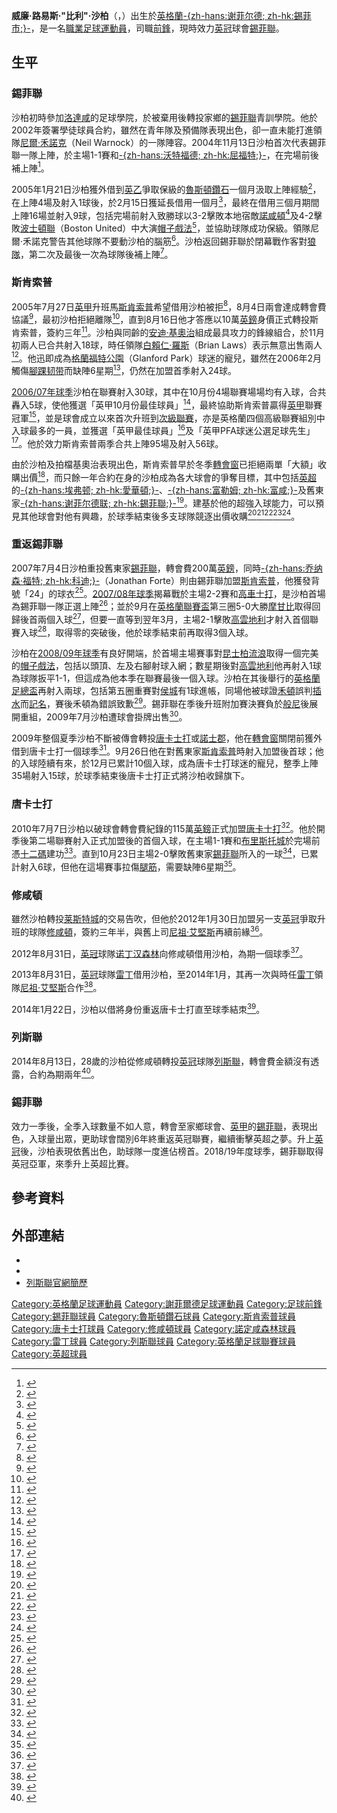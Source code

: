 {{noteTA|G1=足球|G2=EPL|G3=FAcup
|T=zh-hans:比利·夏普; zh-hk:比利·沙柏; zh-tw:比利·夏普
|1=zh-hans:比利·夏普; zh-hk:比利·沙柏; zh-tw:比利·夏普
|2=zh-hans:夏普; zh-hk:沙柏; zh-tw:夏普
|3=zh-hans:斯坎索普; zh-hk:斯肯索普;
|4=zh-hans:罗瑟勒姆; zh-hk:洛達咸;
|5=zh-hans:谢菲尔德联; zh-hk:錫菲聯;
|6=zh-hans:鲁什登钻石; zh-hk:魯斯頓鑽石;
|7=zh-hans:唐卡斯特; zh-hk:唐卡士打;
|8=zh-hans:威廉·路易斯·"比利"·夏普; zh-hk:威廉·路易斯·"比利"·沙柏;
|9=zh-hans:北安普顿; zh-hk:諾咸頓;
}}
{{Infobox football biography 2
| playername          = 比利·沙柏<br />''Billy Sharp''
| image               = Billy Sharp 2017-11-04 1.jpg
| caption             = 
| fullname            = William Louis Sharp
| dateofbirth         = {{Birth date and age|1986|2|5}}
| cityofbirth         = [[谢菲尔德|-{zh-hans:谢菲尔德; zh-hk:錫菲市;}-]]
| countryofbirth      = {{flagicon|ENG}} [[英格蘭|英格蘭]]
| height              = {{height|m=1.75}}
| position            = [[前鋒_(足球)|前鋒]]
| currentclub         = [[謝菲爾德聯足球俱樂部|錫菲聯]]
| clubnumber          = 10
| youthyears1         = 
| youthclubs1         = [[罗瑟勒姆足球俱乐部|洛達咸]]
| youthyears2         = 
| youthclubs2         = [[谢菲尔德联足球俱乐部|錫菲聯]]
| years1              = 2002−2005
| clubs1              = [[谢菲尔德联足球俱乐部|錫菲聯]]
| caps1               = 2
| goals1              = 0
| years2              = 2005
| clubs2              = → [[鲁什登钻石足球俱乐部|魯斯頓鑽石]] (借用)
| caps2               = 16
| goals2              = 9
| years3              = 2005−2007
| clubs3              = [[斯坎索普联足球俱乐部|斯肯索普]]
| caps3               = 82
| goals3              = 53
| years4              = 2007−2010
| clubs4              = [[谢菲尔德联足球俱乐部|錫菲聯]]
| caps4               = 51
| goals4              = 8
| years5              = 2009−2010
| clubs5              = → [[唐卡斯特流浪足球俱乐部|唐卡士打]] (借用)
| caps5               = 33
| goals5              = 15
| years6              = 2010−2012
| clubs6              = [[唐卡斯特流浪足球俱乐部|唐卡士打]]
| caps6               = 49
| goals6              = 25
| years7              = 2012−2014
| clubs7              = [[南安普顿足球俱乐部|修咸頓]]
| caps7               = 17
| goals7              = 9
| years8              = 2012−2013
| clubs8              = → [[诺丁汉森林足球俱乐部|诺丁汉森林]] (借用)
| caps8               = 39
| goals8              = 10
| years9              = 2013−2014
| clubs9              = → [[雷丁足球俱乐部|雷丁]] (借用)
| caps9               = 10
| goals9              = 2
| years10             = 2014
| clubs10             = → [[唐卡斯特流浪足球俱乐部|唐卡斯特]] (借用)
| caps10              = 16
| goals10             = 4
| years11             = 2014−2015
| clubs11             = [[列斯聯足球會|列斯聯]]
| caps11              = 33
| goals11             = 5
| years12             = 2015−
| clubs12             = [[謝菲爾德聯足球俱樂部|錫菲聯]]
| caps12              = 199
| goals12             = 93
| totalcaps           = 
| totalgoals          = 
| nationalyears1      = 
| nationalteam1       = 
| nationalcaps1       = 
| nationalgoals1      = 
| medaltemplates      = 
| club-update         = 2021年2月2日
| nationalteam-update = 
}}

'''威廉·路易斯·"比利"·沙柏'''（{{lang-en|'''William Louis "Billy" Sharp'''}}，{{bd|1986年|2月5日|catIdx=Sharp, Billy}}）出生於[[英格蘭|英格蘭]][[谢菲尔德|-{zh-hans:谢菲尔德; zh-hk:錫菲市;}-]]，是一名[[職業|職業]][[足球|足球]][[運動員|運動員]]，司職[[前鋒_(足球)|前鋒]]，現時效力[[英冠|英冠]]球會[[謝菲爾德聯足球俱樂部|錫菲聯]]。

==生平==
===錫菲聯===
沙柏初時參加[[罗瑟勒姆足球俱乐部|洛達咸]]的足球學院，於被棄用後轉投家鄉的[[谢菲尔德联足球俱乐部|錫菲聯]]青訓學院。他於2002年簽署學徒球員合約，雖然在青年隊及預備隊表現出色，卻一直未能打進領隊[[尼爾·禾諾克|尼爾·禾諾克]]（Neil Warnock）的一隊陣容。2004年11月13日沙柏首次代表錫菲聯一隊上陣，於主場1-1賽和[[沃特福德足球俱乐部|-{zh-hans:沃特福德; zh-hk:屈福特;}-]]，在完場前後補上陣<ref>{{cite news |language=en |url=http://news.bbc.co.uk/sport2/hi/football/eng_div_1/3988267.stm |title=Sheff Utd 1-1 Watford |publisher=''[[BBC_Sport|BBC Sport]]'' |date=2004-11-13 |accessdate=2010-06-10 |archive-date=2016-03-07 |archive-url=https://web.archive.org/web/20160307074555/http://news.bbc.co.uk/sport2/hi/football/eng_div_1/3988267.stm |dead-url=no }}</ref>。

2005年1月21日沙柏獲外借到[[英乙|英乙]]爭取保級的[[鲁什登钻石足球俱乐部|魯斯頓鑽石]]一個月汲取上陣經驗<ref>{{cite news |language=en |url=http://www.skysports.com/story/0,19528,11683_2324653,00.html |title=Blades slash squad |publisher=''Sky Sports'' |date=2005-01-21 |accessdate=2010-06-10 |archive-date=2016-03-09 |archive-url=https://web.archive.org/web/20160309152311/http://www.skysports.com/story/0,19528,11683_2324653,00.html |dead-url=no }}</ref>，在上陣4場及射入1球後，於2月15日獲延長借用一個月<ref>{{cite news |language=en |url=http://www.skysports.com/story/0,19528,11683_2326942,00.html |title=Diamonds keep Sharp |publisher=''Sky Sports'' |date=2005-02-15 |accessdate=2010-06-10}}</ref>，最終在借用三個月期間上陣16場並射入9球，包括完場前射入致勝球以3-2擊敗本地宿敵[[北安普顿足球俱乐部|諾咸頓]]<ref>{{cite news |language=en |url=http://news.bbc.co.uk/sport2/hi/football/eng_div_3/4321359.stm |title=Rushden 3-2 Northampton |publisher=''[[BBC_Sport|BBC Sport]]'' |date=2005-03-12 |accessdate=2010-06-10 |archive-date=2016-03-07 |archive-url=https://web.archive.org/web/20160307141157/http://news.bbc.co.uk/sport2/hi/football/eng_div_3/4321359.stm |dead-url=no }}</ref>及4-2擊敗[[Boston_United_F.C.|波士頓聯]]（Boston United）中大演[[帽子戲法|帽子戲法]]<ref>{{cite news |language=en |url=http://news.bbc.co.uk/sport2/hi/football/eng_div_3/4427627.stm |title=Rushden 4-2 Boston |publisher=''[[BBC_Sport|BBC Sport]]'' |date=2005-04-16 |accessdate=2010-06-10 |archive-date=2016-03-05 |archive-url=https://web.archive.org/web/20160305002020/http://news.bbc.co.uk/sport2/hi/football/eng_div_3/4427627.stm |dead-url=no }}</ref>，並協助球隊成功保級。領隊尼爾·禾諾克警告其他球隊不要動沙柏的腦筋<ref>{{cite news |language=en |url=http://www.skysports.com/story/0,19528,11683_2333415,00.html |title=Warnock: We won't sell Billy |publisher=''Sky Sports'' |date=2005-04-23 |accessdate=2010-06-10 |archive-date=2016-03-10 |archive-url=https://web.archive.org/web/20160310085036/http://www.skysports.com/story/0,19528,11683_2333415,00.html |dead-url=no }}</ref>。沙柏返回錫菲聯於閉幕戰作客對[[伍尔弗汉普顿流浪足球俱乐部|狼隊]]，第二次及最後一次為球隊後補上陣<ref>{{cite news |language=en |url=http://news.bbc.co.uk/sport2/hi/football/eng_div_1/4500853.stm |title=Wolves 4-2 Sheff Utd |publisher=''[[BBC_Sport|BBC Sport]]'' |date=2005-05-08 |accessdate=2010-06-10 |archive-date=2016-03-07 |archive-url=https://web.archive.org/web/20160307053437/http://news.bbc.co.uk/sport2/hi/football/eng_div_1/4500853.stm |dead-url=no }}</ref>。

===斯肯索普===
2005年7月27日[[英甲|英甲]]升班馬[[斯坎索普联足球俱乐部|斯肯索普]]希望借用沙柏被拒<ref>{{cite news |language=en |url=http://www.skysports.com/story/0,19528,11683_2343202,00.html |title=Iron fail with Sharp bid |publisher=''Sky Sports'' |date=2005-07-27 |accessdate=2010-06-10 |archive-date=2016-03-09 |archive-url=https://web.archive.org/web/20160309135308/http://www.skysports.com/story/0,19528,11683_2343202,00.html |dead-url=no }}</ref>，8月4日兩會達成轉會費協議<ref>{{cite news |language=en |url=http://www.skysports.com/story/0,19528,11683_2344356,00.html |title=Iron agree Sharp fee |publisher=''Sky Sports'' |date=2005-08-04 |accessdate=2010-06-10 |archive-date=2016-03-08 |archive-url=https://web.archive.org/web/20160308035533/http://www.skysports.com/story/0,19528,11683_2344356,00.html |dead-url=no }}</ref>，最初沙柏拒絕離隊<ref>{{cite news |language=en |url=http://www.skysports.com/story/0,19528,11683_2344591,00.html |title=Sharp rejects Iron move |publisher=''Sky Sports'' |date=2005-08-08 |accessdate=2010-06-10}}</ref>，直到8月16日他才答應以10萬[[英鎊|英鎊]]身價正式轉投斯肯索普，簽約三年<ref>{{cite news |language=en |url=http://www.skysports.com/story/0,19528,11683_2345206,00.html |title=Iron Sharp-en attack |publisher=''Sky Sports'' |date=2005-08-16 |accessdate=2010-06-10 |archive-date=2016-03-08 |archive-url=https://web.archive.org/web/20160308012704/http://www.skysports.com/story/0,19528,11683_2345206,00.html |dead-url=no }}</ref>。沙柏與同齡的[[安迪·基奧治|安迪·基奧治]]組成最具攻力的鋒線組合，於11月初兩人已合共射入18球，時任領隊[[白賴仁·羅斯|白賴仁·羅斯]]（Brian Laws）表示無意出售兩人<ref>{{cite news |language=en |url=http://www.skysports.com/story/0,19528,11725_2354479,00.html |title=Laws won't sell youngsters |publisher=''Sky Sports'' |date=2005-11-12 |accessdate=2010-06-10 |archive-date=2016-03-08 |archive-url=https://web.archive.org/web/20160308010625/http://www.skysports.com/story/0,19528,11725_2354479,00.html |dead-url=no }}</ref>。他迅即成為[[格蘭福特公園|格蘭福特公園]]（Glanford Park）球迷的寵兒，雖然在2006年2月觸傷[[腳踝|腳踝]][[韧带|韧带]]而缺陣6星期<ref>{{cite news |language=en |url=http://www.skysports.com/story/0,19528,11725_2367999,00.html |title=Sharp out for six weeks |publisher=''Sky Sports'' |date=2006-02-21 |accessdate=2010-06-16}}</ref>，仍然在加盟首季射入24球。

[[2006年至2007年英格蘭足球甲級聯賽|2006/07年球季]]沙柏在聯賽射入30球，其中在10月份4場聯賽場場均有入球，合共轟入5球，使他獲選「英甲10月份最佳球員」<ref>{{cite news |language=en |url=http://news.bbc.co.uk/sport2/hi/football/teams/s/scunthorpe_utd/6118694.stm |title=Iron striker Sharp secures prize |publisher=''[[BBC_Sport|BBC Sport]]'' |date=2006-11-05 |accessdate=2010-06-16 |archive-date=2020-07-24 |archive-url=https://web.archive.org/web/20200724065813/http://news.bbc.co.uk/sport2/hi/football/teams/s/scunthorpe_utd/6118694.stm |dead-url=no }}</ref>，最終協助斯肯索普贏得[[英甲|英甲]]聯賽冠軍<ref>{{cite news |language=en |url=http://news.bbc.co.uk/sport2/hi/football/eng_div_2/6578843.stm |title=Blackpool 3-1 Scunthorpe |publisher=''[[BBC_Sport|BBC Sport]]'' |date=2007-04-28 |accessdate=2010-06-16 |archive-date=2019-04-02 |archive-url=https://web.archive.org/web/20190402132540/http://news.bbc.co.uk/sport2/hi/football/eng_div_2/6578843.stm |dead-url=no }}</ref>，並是球會成立以來首次升班到[[英格蘭足球冠軍聯賽|次級聯賽]]，亦是英格蘭四個高級聯賽組別中入球最多的一員，並獲選「英甲最佳球員」<ref>{{cite news |language=en |url=http://www.skysports.com/story/0,19528,11698_2407397,00.html |title=Koumas takes Championship prize |publisher=''Sky Sports'' |date=2007-03-05 |accessdate=2010-06-16 |archive-date=2016-03-09 |archive-url=https://web.archive.org/web/20160309143017/http://www.skysports.com/story/0,19528,11698_2407397,00.html |dead-url=no }}</ref>及「英甲PFA球迷公選足球先生」<ref>{{cite news |language=en |url=http://www.skysports.com/story/0,19528,11725_2412018,00.html |title=Sharp shoots to PFA award |publisher=''Sky Sports'' |date=2007-04-24 |accessdate=2010-06-16 |archive-date=2016-03-08 |archive-url=https://web.archive.org/web/20160308010713/http://www.skysports.com/story/0,19528,11725_2412018,00.html |dead-url=no }}</ref>。他於效力斯肯索普兩季合共上陣95場及射入56球。

由於沙柏及拍檔基奧治表現出色，斯肯索普早於冬季[[轉會窗|轉會窗]]已拒絕兩單「大額」收購出價<ref>{{cite news |language=en |url=http://www.skysports.com/story/0,19528,11725_2399994,00.html |title=Iron turn down two bids |publisher=''Sky Sports'' |date=2006-12-31 |accessdate=2010-06-15 |archive-date=2016-03-10 |archive-url=https://web.archive.org/web/20160310091307/http://www.skysports.com/story/0,19528,11725_2399994,00.html |dead-url=no }}</ref>，而只餘一年合約在身的沙柏成為各大球會的爭奪目標，其中包括[[英超|英超]]的[[埃弗顿足球俱乐部|-{zh-hans:埃弗顿; zh-hk:愛華頓;}-]]、[[富勒姆足球俱乐部|-{zh-hans:富勒姆; zh-hk:富咸;}-]]及舊東家[[谢菲尔德联足球俱乐部|-{zh-hans:谢菲尔德联; zh-hk:錫菲聯;}-]]<ref>{{cite news |language=en |url=http://www.skysports.com/story/0,19528,11725_2411439,00.html |title=Iron aim to keep Sharp |publisher=''Sky Sports'' |date=2007-04-17 |accessdate=2010-06-16 |archive-date=2016-03-09 |archive-url=https://web.archive.org/web/20160309161715/http://www.skysports.com/story/0,19528,11725_2411439,00.html |dead-url=no }}</ref>。建基於他的超強入球能力，可以預見其他球會對他有興趣，於球季結束後多支球隊競逐出價收購<ref name="Sharp must make decision on Owls">{{cite news | language = en | title = Sharp must make decision on Owls | url = http://news.bbc.co.uk/sport1/hi/football/teams/s/scunthorpe_utd/6656749.stm | publisher = ''[[BBC_Sport|BBC Sport]]'' | date = 2007-05-15 | accessdate = 2007-05-15 | archive-date = 2007-09-09 | archive-url = https://web.archive.org/web/20070909143846/http://news.bbc.co.uk/sport1/hi/football/teams/s/scunthorpe_utd/6656749.stm | dead-url = no }}</ref><ref name="Iron reject Owls offer for Sharp">{{cite news | language = en | title = Iron reject Owls offer for Sharp | url = http://news.bbc.co.uk/sport1/hi/football/teams/s/scunthorpe_utd/6656749.stm | publisher = ''[[BBC_Sport|BBC Sport]]'' | date = 2007-05-16 | accessdate = 2007-05-16 | archive-date = 2007-09-09 | archive-url = https://web.archive.org/web/20070909143846/http://news.bbc.co.uk/sport1/hi/football/teams/s/scunthorpe_utd/6656749.stm | dead-url = no }}</ref><ref name="Iron confirm Norwich's Sharp bid">{{cite news | language = en | title = Iron confirm Norwich's Sharp bid | url = http://news.bbc.co.uk/sport1/hi/football/teams/n/norwich/6701663.stm | publisher = ''[[BBC_Sport|BBC Sport]]'' | date = 2007-05-29 | accessdate = 2007-05-29 | archive-date = 2007-08-27 | archive-url = https://web.archive.org/web/20070827063223/http://news.bbc.co.uk/sport1/hi/football/teams/n/norwich/6701663.stm | dead-url = no }}</ref><ref name="Preston confirm interest in Sharp">{{cite news |language=en | title = Preston confirm interest in Sharp | url = http://newsimg.bbc.co.uk/sport1/hi/football/teams/p/preston/6672551.stm | publisher = ''[[BBC_Sport|BBC Sport]]'' | date = 2007-05-19 | accessdate = 2007-05-19}}</ref><ref>{{cite web | language = en | title = Sharp in talks with Norwich | url = http://www.pinkun.com/content/ncfc/story.aspx?brand=PINKUNOnline&category=Norwich&tBrand=PinkUnOnline&tCategory=Norwich&itemid=NOED20%20Jun%202007%2012%3A21%3A57%3A380 | publisher = ''The Pink 'Un'' | date = 2007-06-20 | accessdate = 2007-06-20 | deadurl = yes | archiveurl = https://web.archive.org/web/20070928090515/http://www.pinkun.com/content/ncfc/story.aspx?brand=PINKUNOnline&category=Norwich&tBrand=PinkUnOnline&tCategory=Norwich&itemid=NOED20%20Jun%202007%2012:21:57:380 | archivedate = 2007-09-28 }}</ref>。

===重返錫菲聯===
2007年7月4日沙柏重投舊東家[[谢菲尔德联足球俱乐部|錫菲聯]]，轉會費200萬[[英鎊|英鎊]]，同時[[乔纳森·福特|-{zh-hans:乔纳森·福特; zh-hk:科迪;}-]]（Jonathan Forte）則由錫菲聯加盟[[斯坎索普联足球俱乐部|斯肯索普]]，他獲發背號「24」的球衣<ref name="Sharp gets Blades' return ticket">{{cite news | language = en | title = Sharp gets Blades' return ticket | url = http://news.bbc.co.uk/sport1/hi/football/teams/s/sheff_utd/6249576.stm | publisher = ''[[BBC_Sport|BBC Sport]]'' | date = 4 July 2007 | accessdate = 4 July 2007 | archive-date = 2007-08-18 | archive-url = https://web.archive.org/web/20070818084246/http://news.bbc.co.uk/sport1/hi/football/teams/s/sheff_utd/6249576.stm | dead-url = no }}</ref>。[[2007年至2008年英格蘭足球冠軍聯賽|2007/08年球季]]揭幕戰於主場2-2賽和[[科尔切斯特联足球俱乐部|高車士打]]，是沙柏首場為錫菲聯一隊正選上陣<ref name="Sheff Utd 2-2 Colchester">{{cite news |language=en | title = Sheff Utd 2-2 Colchester | url = http://news.bbc.co.uk/sport1/hi/football/eng_div_1/6931101.stm | publisher = ''[[BBC_Sport|BBC Sport]]'' | date = 2007-08-11 | accessdate = 2007-11-09}}</ref>；並於9月在[[英格蘭聯賽盃|英格蘭聯賽盃]]第三圈5-0大勝[[摩尔甘比足球俱乐部|摩甘比]]取得回歸後首兩個入球<ref name="Sheff Utd 5-0 Morecambe' return ticket">{{cite news |language=en | title = Sheff Utd 5-0 Morecambe | url = http://news.bbc.co.uk/sport1/hi/football/league_cup/7008014.stm | publisher = ''[[BBC_Sport|BBC Sport]]'' | date = 2007-09-25 | accessdate = 2007-11-09}}</ref>，但要一直等到翌年3月，主場2-1擊敗[[考文垂足球俱乐部|高雲地利]]才射入首個聯賽入球<ref name="Sheff Utd 2-1 Coventry City">{{cite news |language=en | title = Sheff Utd 2-1 Coventry | url = http://news.bbc.co.uk/sport1/hi/football/eng_div_1/7285092.stm | publisher = ''[[BBC_Sport|BBC Sport]]'' | date = 2008-11-03 | accessdate = 2008-11-03}}</ref>，取得零的突破後，他於球季結束前再取得3個入球。 

沙柏在[[2008年至2009年英格蘭足球冠軍聯賽|2008/09年球季]]有良好開端，於首場主場賽事對[[女王公园巡游者足球俱乐部|昆士柏流浪]]取得一個完美的[[帽子戲法|帽子戲法]]，包括以頭頂、左及右腳射球入網；數星期後對[[考文垂足球俱乐部|高雲地利]]他再射入1球為球隊扳平1-1，但這成為他本季在聯賽最後一個入球。沙柏在其後舉行的[[英格蘭足總盃|英格蘭足總盃]]再射入兩球，包括第五圈重賽對[[赫尔城足球俱乐部|侯城]]有1球進帳，同場他被球證[[彼得·禾頓|禾頓]]誤判[[插水_(足球術語)|插水]]而[[黃牌|記名]]，賽後禾頓為錯誤致歉<ref name="hull red card">{{cite news | language = en | title = Referee apologises for Hull goal | url = http://news.bbc.co.uk/sport1/hi/football/teams/s/sheff_utd/7915275.stm | publisher = ''[[BBC_Sport|BBC Sport]]'' | date = 2009-02-27 | accessdate = 2009-07-30 | archive-date = 2009-03-02 | archive-url = https://web.archive.org/web/20090302073116/http://news.bbc.co.uk/sport1/hi/football/teams/s/sheff_utd/7915275.stm | dead-url = no }}</ref>。錫菲聯在季後升班附加賽決賽負於[[伯恩利足球俱乐部|般尼]]後展開重組，2009年7月沙柏遭球會掛牌出售<ref name="transfer listed">{{cite news |language=en | title = Sharp put on Blades transfer list | url = http://news.bbc.co.uk/sport1/hi/football/teams/s/sheff_utd/8173816.stm | publisher = ''[[BBC_Sport|BBC Sport]]'' | date = 2009-07-29 | accessdate = 2009-07-30}}</ref>。

2009年整個夏季沙柏不斷被傳會轉投[[唐卡斯特流浪足球俱乐部|唐卡士打]]或[[諾士郡足球會|諾士郡]]，他在[[轉會窗|轉會窗]]關閉前獲外借到唐卡士打一個球季<ref name="donny loan">{{cite news |language=en | title = Doncaster bring in Sharp on loan | url = http://news.bbc.co.uk/sport1/hi/football/teams/d/doncaster/8232556.stm | publisher = ''[[BBC_Sport|BBC Sport]]'' | date = 2009-09-01 | accessdate = 2009-09-01}}</ref>。9月26日他在對舊東家[[斯坎索普联足球俱乐部|斯肯索普]]時射入加盟後首球；他的入球陸續有來，於12月已累計10個入球，成為唐卡士打球迷的寵兒，整季上陣35場射入15球，於球季結束後唐卡士打正式將沙柏收歸旗下。

===唐卡士打===
2010年7月7日沙柏以破球會轉會費紀錄的115萬[[英鎊|英鎊]]正式加盟[[唐卡斯特流浪足球俱乐部|唐卡士打]]<ref>{{cite news |language=en |url=http://news.bbc.co.uk/sport2/hi/football/teams/d/doncaster/8789155.stm |title=Doncaster Rovers sign Sheffield United's Billy Sharp |publisher=''[[BBC_Sport|BBC Sport]]'' |date=2010-07-07 |accessdate=2010-07-08 |archive-date=2011-02-08 |archive-url=https://web.archive.org/web/20110208131419/http://news.bbc.co.uk/sport2/hi/football/teams/d/doncaster/8789155.stm |dead-url=no }}</ref>。他於開季後第二場聯賽射入正式加盟後的首個入球，在主場1-1賽和[[布里斯托尔城足球俱乐部|布里斯托城]]於完場前憑[[十二碼|十二碼]]建功<ref>{{cite news |language=en |url=http://news.bbc.co.uk/sport2/hi/football/eng_div_1/8901710.stm |title=Doncaster 1-1 Bristol City |publisher=''[[BBC_Sport|BBC Sport]]'' |date=2010-08-14 |accessdate=2010-12-10 |archive-date=2016-03-07 |archive-url=https://web.archive.org/web/20160307181151/http://news.bbc.co.uk/sport2/hi/football/eng_div_1/8901710.stm |dead-url=no }}</ref>。直到10月23日主場2-0擊敗舊東家[[谢菲尔德联足球俱乐部|錫菲聯]]所入的一球<ref>{{cite news |language=en |url=http://news.bbc.co.uk/sport2/hi/football/eng_div_1/9103761.stm |title=Doncaster 2-0 Sheff Utd |publisher=''[[BBC_Sport|BBC Sport]]'' |date=2010-10-23 |accessdate=2010-12-10 |archive-date=2016-03-10 |archive-url=https://web.archive.org/web/20160310075131/http://news.bbc.co.uk/sport2/hi/football/eng_div_1/9103761.stm |dead-url=no }}</ref>，已累計射入6球，但他在這場賽事拉傷[[腿後腱|腿筋]]，需要缺陣6星期<ref>{{cite news |language=en |url=http://news.bbc.co.uk/sport2/hi/football/teams/d/doncaster/9125793.stm |title=Billy Sharp injury blow for Doncaster Rovers |publisher=''[[BBC_Sport|BBC Sport]]'' |date=2010-10-25 |accessdate=2010-12-10 |archive-date=2016-03-07 |archive-url=https://web.archive.org/web/20160307055210/http://news.bbc.co.uk/sport2/hi/football/teams/d/doncaster/9125793.stm |dead-url=no }}</ref>。

===修咸頓===
雖然沙柏轉投[[莱斯特城足球俱乐部|莱斯特城]]的交易告吹，但他於2012年1月30日加盟另一支[[英冠|英冠]]爭取升班的球隊[[南安普顿足球俱乐部|修咸頓]]，簽約三年半，與舊上司[[尼祖·艾堅斯|尼祖·艾堅斯]]再續前緣<ref>{{cite news |language=en |url=http://news.bbc.co.uk/sport2/hi/football/16794210.stm |title=Billy Sharp joins Southampton from Donacaster |publisher=''[[BBC_Sport|BBC Sport]]'' |date=2012-01-30 |accessdate=2012-01-31 |archive-date=2012-01-31 |archive-url=https://web.archive.org/web/20120131111811/http://news.bbc.co.uk/sport2/hi/football/16794210.stm |dead-url=no }}</ref>。

2012年8月31日，[[英冠|英冠]]球隊[[诺丁汉森林足球俱乐部|诺丁汉森林]]向修咸頓借用沙柏，為期一個球季<ref>{{cite news |language=en |url=http://www.bbc.com/sport/0/football/19442448 |title=Nottingham Forest sign Billy Sharp and James Coppinger on loan |publisher=''[[BBC_Sport|BBC Sport]]'' |date=2012-08-31 |accessdate=2014-12-17 |archive-date=2015-09-24 |archive-url=https://web.archive.org/web/20150924191305/http://www.bbc.com/sport/0/football/19442448 |dead-url=no }}</ref>。

2013年8月31日，[[英冠|英冠]]球隊[[雷丁足球俱乐部|雷丁]]借用沙柏，至2014年1月，其再一次與時任[[雷丁足球俱乐部|雷丁]]領隊[[尼祖·艾堅斯|尼祖·艾堅斯]]合作<ref>{{cite news |language=en |url=http://www.bbc.com/sport/0/football/24187835 |title=Billy Sharp: Reading sign Southampton striker on loan |publisher=''[[BBC_Sport|BBC Sport]]'' |date=2013-08-31 |accessdate=2014-12-17 |archive-date=2015-09-24 |archive-url=https://web.archive.org/web/20150924193922/http://www.bbc.com/sport/0/football/24187835 |dead-url=no }}</ref>。

2014年1月22日，沙柏以借將身份重返唐卡士打直至球季結朿<ref>{{cite news |language=en |url=http://www.bbc.com/sport/0/football/25844980 |title=Transfer window: Billy Sharp joins Doncaster from Southampton |publisher=''[[BBC_Sport|BBC Sport]]'' |date=2014-01-22 |accessdate=2014-12-17 |archive-date=2015-09-24 |archive-url=https://web.archive.org/web/20150924201150/http://www.bbc.com/sport/0/football/25844980 |dead-url=no }}</ref>。

===列斯聯===
2014年8月13日，28歲的沙柏從修咸頓轉投[[英冠|英冠]]球隊[[列斯聯|列斯聯]]，轉會費金額沒有透露，合約為期兩年<ref>{{cite news |language=en |url=http://www.bbc.com/sport/0/football/28773181 |title=Leeds United sign Southampton striker Billy Sharp |publisher=''[[BBC_Sport|BBC Sport]]'' |date=2014-08-13 |accessdate=2014-12-17 |archive-date=2015-09-24 |archive-url=https://web.archive.org/web/20150924211040/http://www.bbc.com/sport/0/football/28773181 |dead-url=no }}</ref>。

===錫菲聯===
效力一季後，全季入球數量不如人意，轉會至家鄉球會、[[英甲|英甲]]的[[錫菲聯|錫菲聯]]，表現出色，入球量出眾，更助球會闊別6年終重返英冠聯賽，繼續衝擊英超之夢。升上[[英冠|英冠]]後，沙柏表現依舊出色，助球隊一度進佔榜首。2018/19年度球季，錫菲聯取得英冠亞軍，來季升上英超比賽。

==參考資料==
{{reflist|2}}

==外部連結==
*{{Soccerway}}
*{{soccerbase|id=38747|name=比利·沙柏}}
*[http://www.leedsunited.com/players/player/15534/title/billy-sharp 列斯聯官網簡歷] {{Wayback|url=http://www.leedsunited.com/players/player/15534/title/billy-sharp |date=20160304191903 }}

{{錫菲聯球員名單}}
{{英格蘭足球聯賽頒獎禮英甲年度最佳球員}}
{{2006/07年英甲PFA年度最佳陣容}}

{{DEFAULTSORT:Sharp, Billy}}
[[Category:英格蘭足球運動員|Category:英格蘭足球運動員]]
[[Category:謝菲爾德足球運動員|Category:謝菲爾德足球運動員]]
[[Category:足球前鋒|Category:足球前鋒]]
[[Category:錫菲聯球員|Category:錫菲聯球員]]
[[Category:魯斯頓鑽石球員|Category:魯斯頓鑽石球員]]
[[Category:斯肯索普球員|Category:斯肯索普球員]]
[[Category:唐卡士打球員|Category:唐卡士打球員]]
[[Category:修咸頓球員|Category:修咸頓球員]]
[[Category:諾定咸森林球員|Category:諾定咸森林球員]]
[[Category:雷丁球員|Category:雷丁球員]]
[[Category:列斯聯球員|Category:列斯聯球員]]
[[Category:英格蘭足球聯賽球員|Category:英格蘭足球聯賽球員]]
[[Category:英超球員|Category:英超球員]]